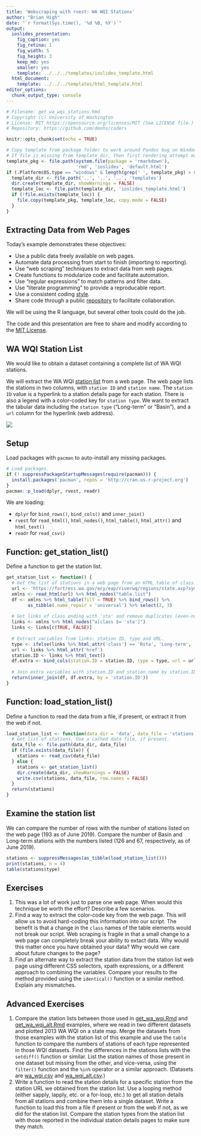 ```yaml
---
title: 'Webscraping with rvest: WA WQI Stations'
author: "Brian High"
date: "`r format(Sys.time(), '%d %B, %Y')`"
output:
  ioslides_presentation:
    fig_caption: yes
    fig_retina: 1
    fig_width: 5
    fig_height: 3
    keep_md: yes
    smaller: yes
    template: ../../../templates/ioslides_template.html
  html_document:
    template: ../../../templates/html_template.html
editor_options: 
  chunk_output_type: console
---
```


```r
# Filename: get_wa_wqi_stations.Rmd
# Copyright (c) University of Washington
# License: MIT https://opensource.org/licenses/MIT (See LICENSE file.)
# Repository: https://github.com/deohs/coders
```

```r
knitr::opts_chunk$set(echo = TRUE)
```

```r
# Copy template from package folder to work around Pandoc bug on Windows.
# If file is missing from template_dir, then first rendering attempt may fail.
template_pkg <- file.path(system.file(package = 'rmarkdown'), 
                          'rmd', 'ioslides', 'default.html')
if (.Platform$OS.type == "windows" & length(grep(' ', template_pkg) > 0)) { 
  template_dir <- file.path('..', '..', '..', 'templates')
  dir.create(template_dir, showWarnings = FALSE)
  template_loc <- file.path(template_dir, 'ioslides_template.html')
  if (!file.exists(template_loc)) {
    file.copy(template_pkg, template_loc, copy.mode = FALSE)
  }
}
```

## Extracting Data from Web Pages

Today's example demonstrates these objectives:

* Use a public data freely available on web pages.
* Automate data processing from start to finish (importing to reporting).
* Use "web scraping" techniques to extract data from web pages.
* Create functions to modularize code and facilitate automation.
* Use "regular expressions" to match patterns and filter data.
* Use "literate programming" to provide a reproducable report.
* Use a consistent coding [style](https://google.github.io/styleguide/Rguide.xml).
* Share code through a public [repository](https://github.com/deohs/coders) to 
  facilitate collaboration.

We will be using the R language, but several other tools could do the job.

The code and this presentation are free to share and modify according to the 
[MIT License](https://github.com/deohs/coders/blob/master/LICENSE).

## WA WQI Station List

We would like to obtain a dataset containing a complete list of WA WQI stations.

We will extract the WA WQI [station list](https://fortress.wa.gov/ecy/eap/riverwq/regions/state.asp?symtype=1) 
from a web page. The web page lists the stations in two columns, with `station ID` 
and `station name`. The `station ID` value is a hyperlink to a station details 
page for each station. There is also a legend with a color-coded key for 
`station type`. We want to extract the tabular data including the 
`station type` ("Long-term" or "Basin"), and a `url` column for 
the hyperlink (web address).

![](station_list.png)

## Setup

Load packages with `pacman` to auto-install any missing packages.

```r
# Load packages.
if (! suppressPackageStartupMessages(require(pacman))) {
  install.packages('pacman', repos = 'http://cran.us.r-project.org')
}
pacman::p_load(dplyr, rvest, readr)
```

We are loading:

* `dplyr` for `bind_rows()`, `bind_cols()` and `inner_join()`
* `rvest` for `read_html()`, `html_nodes()`,  `html_table()`, `html_attr()` and `html_text()`
* `readr` for `read_csv()`

## Function: get_station_list()

Define a function to get the station list.

```r
get_station_list <- function() {
  # Get the list of stations in a web page from an HTML table of class "list".
  url <- 'https://fortress.wa.gov/ecy/eap/riverwq/regions/state.asp?symtype=1'
  xmlns <- read_html(url) %>% html_nodes("table.list")
  df <- xmlns %>% html_table(fill = TRUE) %>% bind_rows() %>% 
        as_tibble(.name_repair = 'universal') %>% select(2, 3)
  
  # Get links of class ending with 'sta' and remove duplicates (even-numbered).
  links <- xmlns %>% html_nodes("a[class $= 'sta']")
  links <- links[c(TRUE, FALSE)]
  
  # Extract variables from links: station ID, type and URL.
  type <- ifelse(links %>% html_attr('class') == 'Rsta', 'Long-term', 'Basin')
  url <- links %>% html_attr('href')
  station.ID <- links %>% html_text()
  df.extra <- bind_cols(station.ID = station.ID, type = type, url = url)
  
  # Join extra variables with station.ID and station.name by station.ID.
  return(inner_join(df, df.extra, by = 'station.ID'))
}
```

## Function: load_station_list()

Define a function to read the data from a file, if present, or extract it from
the web if not.

```r
load_station_list <- function(data_dir = 'data', data_file = 'stations.csv') {
  # Get list of stations. Use a cached data file, if present.
  data_file <- file.path(data_dir, data_file)
  if (file.exists(data_file)) {
    stations <- read_csv(data_file)
  } else {
    stations <- get_station_list()
    dir.create(data_dir, showWarnings = FALSE)
    write.csv(stations, data_file, row.names = FALSE)
  }
  return(stations)
}
```

## Examine the station list

We can compare the number of rows with the number of stations listed on the 
web page (193 as of June 2019). Compare the number of Basin and Long-term 
stations with the numbers listed (126 and 67, respectively, as of June 2019).

```r
stations <- suppressMessages(as_tibble(load_station_list()))
print(stations, n = 4)
table(stations$type)
```

## Exercises

1. This was a lot of work just to parse one web page. When would this technique 
   be worth the effort? Describe a few scenarios.
2. Find a way to extract the color-code key from the web page. This will allow 
   us to avoid hard-coding this information into our script. The benefit is 
   that a change in the `class` names of the table elements would not break 
   our script. Web scraping is fragile in that a small change to a web page
   can completely break your ability to extact data. Why would this matter once 
   you have obtained your data? Why would we care about future changes to the page?
3. Find an alternate way to extract the station data from the station list web 
   page using different CSS selectors, xpath expressions, or a different approach 
   to combining the variables. Compare your results to the method provided using 
   the `identical()` function or a similar method. Explain any mismatches.

## Advanced Exercises

1. Compare the station lists between those used in [get_wa_wqi.Rmd](get_wa_wqi.Rmd) 
   and [get_wa_wqi_alt.Rmd](get_wa_wqi_alt.Rmd) examples, where we read in two 
   different datasets and plotted 2013 WA WQI on a state map. Merge the datasets 
   from those examples with the station list of this example and use the `table` 
   function to compare the numbers of stations of each type represented in those 
   WQI datasets. Find the differences in the stations lists with the `setdiff()` 
   function or similar. List the station names of those present in one dataset
   but missing from the other, and vice-versa, using the `filter()` function and 
   the `%in%` operator or a similar approach. (Datasets are 
   [wa_wqi.csv](data/wa_wqi.csv) and [wa_wqi_alt.csv](data/wa_wqi_alt.csv).)
2. Write a function to read the station details for a specific station from the 
   station URL we obtained from the station list. Use a looping method (either 
   sapply, lapply, etc. or a for-loop, etc.) to get all station details from all
   stations and combine them into a single dataset. Write a function to load this 
   from a file if present or from the web if not, as we did for the station list.
   Compare the station types from the station list with those reported in the 
   individual station details pages to make sure they match.
